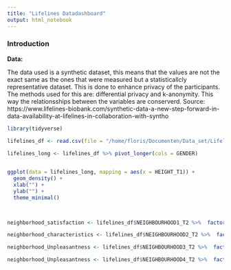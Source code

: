 ```yaml
---
title: "Lifelines Datadashboard"
output: html_notebook
---
```



### Introduction ###



**Data:**

The data used is a synthetic dataset, this means that the values are not the exact same as the ones that were measured but a statisticallcly representative dataset. 
This is done to enhance privacy of the participants. The methods used for this are: differential privacy and k-anonymity. This way the relationsships between the variables are conserverd. 
Source: https://www.lifelines-biobank.com/synthetic-data-a-new-step-forward-in-data-availability-at-lifelines-in-collaboration-with-syntho



```r

library(tidyverse)

```



```r
lifelines_df <- read.csv(file = "/home/floris/Documenten/Data_set/Lifelines/2024/Dataset/Lifelines Public Health dataset - 2024.csv", header = TRUE)

```


```r

lifelines_long <- lifelines_df %>% pivot_longer(cols = GENDER)
  

ggplot(data = lifelines_long, mapping = aes(x = HEIGHT_T1)) +
  geom_density() +
  xlab("") +
  ylab("") +
  theme_minimal()

  

```


```r

neighborhood_satisfaction <- lifelines_df$NEIGHBOURHOOD1_T2 %>%  factor(levels = c(1:10), labels = c(1:10))

neighborhood_characteristics <- lifelines_df$NEIGHBOURHOOD2_T2 %>%  factor(levels = c(1:10), labels = c(1:10))

neighborhood_Unpleasantness <- lifelines_df$NEIGHBOURHOOD3_T2 %>%  factor(levels = c(1:10), labels = c(1:10))

neighborhood_Unpleasantness <- lifelines_df$NEIGHBOURHOOD4_T2 %>%  factor(levels = c(1:10), labels = c(1:10))

```



```r



```




